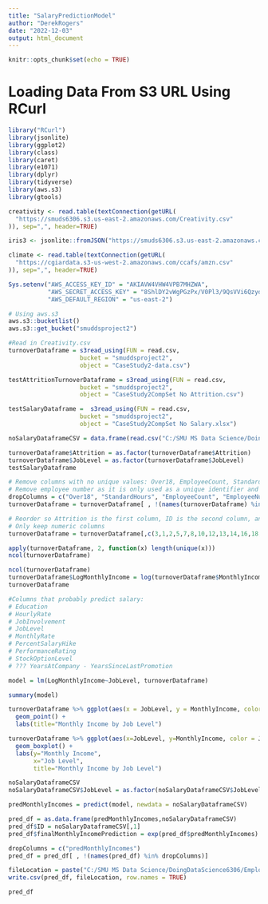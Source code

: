 ```yaml
---
title: "SalaryPredictionModel"
author: "DerekRogers"
date: "2022-12-03"
output: html_document
---
```


```r
knitr::opts_chunk$set(echo = TRUE)
```

# Loading Data From S3 URL Using RCurl
```r
library("RCurl") 
library(jsonlite)
library(ggplot2)
library(class)
library(caret)
library(e1071)
library(dplyr)
library(tidyverse)
library(aws.s3)
library(gtools)

creativity <- read.table(textConnection(getURL(
  "https://smuds6306.s3.us-east-2.amazonaws.com/Creativity.csv"
)), sep=",", header=TRUE)

iris3 <- jsonlite::fromJSON("https://smuds6306.s3.us-east-2.amazonaws.com/iris.json")

climate <- read.table(textConnection(getURL(
  "https://cgiardata.s3-us-west-2.amazonaws.com/ccafs/amzn.csv"
)), sep=",", header=TRUE)
```
           
```r
Sys.setenv("AWS_ACCESS_KEY_ID" = "AKIAVW4VHW4VPB7MHZWA",
           "AWS_SECRET_ACCESS_KEY" = "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",
           "AWS_DEFAULT_REGION" = "us-east-2")
```

```r
# Using aws.s3
aws.s3::bucketlist()
aws.s3::get_bucket("smuddsproject2")

#Read in Creativity.csv
turnoverDataframe = s3read_using(FUN = read.csv,
                    bucket = "smuddsproject2",
                    object = "CaseStudy2-data.csv")

testAttritionTurnoverDataframe = s3read_using(FUN = read.csv,
                    bucket = "smuddsproject2",
                    object = "CaseStudy2CompSet No Attrition.csv")

testSalaryDataframe =  s3read_using(FUN = read.csv,
                    bucket = "smuddsproject2",
                    object = "CaseStudy2CompSet No Salary.xlsx")

noSalaryDataframeCSV = data.frame(read.csv("C:/SMU MS Data Science/DoingDataScience6306/EmployeeAttrition/CaseStudy2CompSet_No_Salary.csv"))

turnoverDataframe$Attrition = as.factor(turnoverDataframe$Attrition)
turnoverDataframe$JobLevel = as.factor(turnoverDataframe$JobLevel)
testSalaryDataframe
```

```r
# Remove columns with no unique values: Over18, EmployeeCount, StandardHours
# Remove employee number as it is only used as a unique identifier and not useful for attrition analysis
dropColumns = c("Over18", "StandardHours", "EmployeeCount", "EmployeeNumber")
turnoverDataframe = turnoverDataframe[ , !(names(turnoverDataframe) %in% dropColumns)]
```

```r
# Reorder so Attrition is the first column, ID is the second column, and Age is the 3rd column
# Only keep numeric columns
turnoverDataframe = turnoverDataframe[,c(3,1,2,5,7,8,10,12,13,14,16,18,19,20,22,23,24,25,26,27,28,29,30,31,32)]

apply(turnoverDataframe, 2, function(x) length(unique(x)))
ncol(turnoverDataframe)
```

```r
ncol(turnoverDataframe)
turnoverDataframe$LogMonthlyIncome = log(turnoverDataframe$MonthlyIncome)
turnoverDataframe
```

```r
#Columns that probably predict salary:
# Education
# HourlyRate
# JobInvolvement
# JobLevel
# MonthlyRate
# PercentSalaryHike
# PerformanceRating
# StockOptionLevel
# ??? YearsAtCompany - YearsSinceLastPromotion
```

```r
model = lm(LogMonthlyIncome~JobLevel, turnoverDataframe)

summary(model)
```

```r
turnoverDataframe %>% ggplot(aes(x = JobLevel, y = MonthlyIncome, color = JobLevel)) + 
  geom_point() +
  labs(title="Monthly Income by Job Level")
```

```r
turnoverDataframe %>% ggplot(aes(x=JobLevel, y=MonthlyIncome, color = JobLevel)) + 
  geom_boxplot() + 
  labs(y="Monthly Income", 
       x="Job Level", 
       title="Monthly Income by Job Level")
```

```r
noSalaryDataframeCSV
noSalaryDataframeCSV$JobLevel = as.factor(noSalaryDataframeCSV$JobLevel)

predMonthlyIncomes = predict(model, newdata = noSalaryDataframeCSV)

pred_df = as.data.frame(predMonthlyIncomes,noSalaryDataframeCSV)
pred_df$ID = noSalaryDataframeCSV[,1]
pred_df$finalMonthlyIncomePrediction = exp(pred_df$predMonthlyIncomes)

dropColumns = c("predMonthlyIncomes")
pred_df = pred_df[ , !(names(pred_df) %in% dropColumns)]

fileLocation = paste("C:/SMU MS Data Science/DoingDataScience6306/EmployeeAttrition/Predictions/SalaryPrediction.csv", sep="")
write.csv(pred_df, fileLocation, row.names = TRUE)

pred_df
```

```r

```

```r

```

```r

```